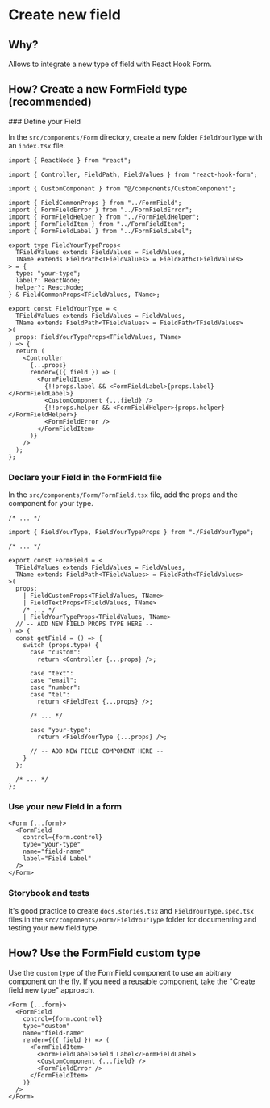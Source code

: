 
# Create new field

## Why?

Allows to integrate a new type of field with React Hook Form.

## How? Create a new FormField type (recommended)

<Steps>
### Define your Field

In the `src/components/Form` directory, create a new folder `FieldYourType` with an `index.tsx` file.

```tsx filename="src/components/Form/FieldYourType/index.tsx"
import { ReactNode } from "react";

import { Controller, FieldPath, FieldValues } from "react-hook-form";

import { CustomComponent } from "@/components/CustomComponent";

import { FieldCommonProps } from "../FormField";
import { FormFieldError } from "../FormFieldError";
import { FormFieldHelper } from "../FormFieldHelper";
import { FormFieldItem } from "../FormFieldItem";
import { FormFieldLabel } from "../FormFieldLabel";

export type FieldYourTypeProps<
  TFieldValues extends FieldValues = FieldValues,
  TName extends FieldPath<TFieldValues> = FieldPath<TFieldValues>
> = {
  type: "your-type";
  label?: ReactNode;
  helper?: ReactNode;
} & FieldCommonProps<TFieldValues, TName>;

export const FieldYourType = <
  TFieldValues extends FieldValues = FieldValues,
  TName extends FieldPath<TFieldValues> = FieldPath<TFieldValues>
>(
  props: FieldYourTypeProps<TFieldValues, TName>
) => {
  return (
    <Controller
      {...props}
      render={({ field }) => (
        <FormFieldItem>
          {!!props.label && <FormFieldLabel>{props.label}</FormFieldLabel>}
          <CustomComponent {...field} />
          {!!props.helper && <FormFieldHelper>{props.helper}</FormFieldHelper>}
          <FormFieldError />
        </FormFieldItem>
      )}
    />
  );
};
```

### Declare your Field in the FormField file

In the `src/components/Form/FormField.tsx` file, add the props and the component for your type.

```tsx {3,15,31-32} filename="src/components/Form/FormField.tsx"
/* ... */

import { FieldYourType, FieldYourTypeProps } from "./FieldYourType";

/* ... */

export const FormField = <
  TFieldValues extends FieldValues = FieldValues,
  TName extends FieldPath<TFieldValues> = FieldPath<TFieldValues>
>(
  props:
    | FieldCustomProps<TFieldValues, TName>
    | FieldTextProps<TFieldValues, TName>
    /* ... */
    | FieldYourTypeProps<TFieldValues, TName>
  // -- ADD NEW FIELD PROPS TYPE HERE --
) => {
  const getField = () => {
    switch (props.type) {
      case "custom":
        return <Controller {...props} />;

      case "text":
      case "email":
      case "number":
      case "tel":
        return <FieldText {...props} />;

      /* ... */

      case "your-type":
        return <FieldYourType {...props} />;

      // -- ADD NEW FIELD COMPONENT HERE --
    }
  };

  /* ... */
};
```

### Use your new Field in a form

```tsx
<Form {...form}>
  <FormField
    control={form.control}
    type="your-type"
    name="field-name"
    label="Field Label"
  />
</Form>
```

### Storybook and tests

It's good practice to create `docs.stories.tsx` and `FieldYourType.spec.tsx` files in the `src/components/Form/FieldYourType` folder for documenting and testing your new field type.

</Steps>

## How? Use the FormField custom type

Use the `custom` type of the FormField component to use an abitrary component on the fly. If you need a reusable component, take the "Create field new type" approach.

```tsx
<Form {...form}>
  <FormField
    control={form.control}
    type="custom"
    name="field-name"
    render={({ field }) => (
      <FormFieldItem>
        <FormFieldLabel>Field Label</FormFieldLabel>
        <CustomComponent {...field} />
        <FormFieldError />
      </FormFieldItem>
    )}
  />
</Form>
```
